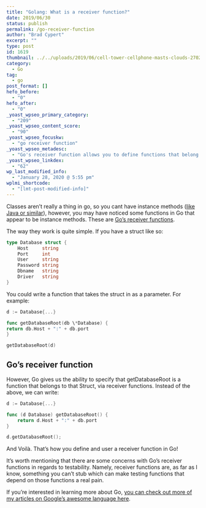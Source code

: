 ```yaml
---
title: "Golang: What is a receiver function?"
date: 2019/06/30
status: publish
permalink: /go-receiver-function
author: "Brad Cypert"
excerpt: ""
type: post
id: 1619
thumbnail: ../../uploads/2019/06/cell-tower-cellphone-masts-clouds-270286.jpg
category:
  - Go
tag:
  - go
post_format: []
hefo_before:
  - "0"
hefo_after:
  - "0"
_yoast_wpseo_primary_category:
  - "209"
_yoast_wpseo_content_score:
  - "90"
_yoast_wpseo_focuskw:
  - "go receiver function"
_yoast_wpseo_metadesc:
  - "Go's receiver function allows you to define functions that belong to structs, similarly, but still quite different from instance methods in OOP."
_yoast_wpseo_linkdex:
  - "62"
wp_last_modified_info:
  - "January 28, 2020 @ 5:55 pm"
wplmi_shortcode:
  - "[lmt-post-modified-info]"
---
```


Classes aren’t really a thing in go, so you cant have instance methods ([like Java or similar](https://www.geeksforgeeks.org/static-methods-vs-instance-methods-java/)), however, you may have noticed some functions in Go that appear to be instance methods. These are [Go’s receiver functions](https://tour.golang.org/methods/4).

The way they work is quite simple. If you have a struct like so:

```go
type Database struct {
	Host     string
	Port     int
	User     string
	Password string
	Dbname   string
	Driver   string
}
```

You could write a function that takes the struct in as a parameter. For example:

```go
d := Database{...}

func getDatabaseRoot(db \*Database) {
return db.Host + ":" + db.port
}

getDatabaseRoot(d)

```

## Go’s receiver function

However, Go gives us the ability to specify that getDatabaseRoot is a function that belongs to that Struct, via receiver functions. Instead of the above, we can write:

```go
d := Database{...}

func (d Database) getDatabaseRoot() {
    return d.Host + ":" + db.port
}

d.getDatabaseRoot();
```

And Voilà. That’s how you define and user a receiver function in Go!

It’s worth mentioning that there are some concerns with Go’s receiver functions in regards to testability. Namely, receiver functions are, as far as I know, something you can’t stub which can make testing functions that depend on those functions a real pain.

If you’re interested in learning more about Go, [you can check out more of my articles on Google’s awesome language here](https://www.bradcypert.com/tag/go).
